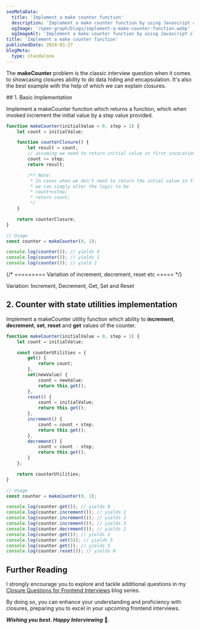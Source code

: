 ```yaml
---
seoMetaData:
  title: 'Implement a make counter function'
  description: 'Implement a make counter function by using Javascript closures.'
  ogImage: '/open-graph/blogs/implement-a-make-counter-function.webp'
  ogImageAlt: 'Implement a make counter function by using Javascript closures.'
title: 'Implement a make counter function'
publishedDate: 2024-03-27
blogMeta:
  type: standalone
---
```


The **makeCounter** problem is the classic interview question when it comes to showcasing closures ability to do data hiding and encapsulation. It's also the best example with the help of which we can explain closures.

<section>
## 1. Basic Implementation

Implement a makeCounter function which returns a function, which when invoked increment the initial value by a step value provided.

```js title="./src/make-counter.js"
function makeCounter(initialValue = 0, step = 1) {
	let count = initialValue;

	function counterClosure() {
		let result = count;
		// assuming we need to return initial value in first invocation
		count += step;
		return result;

		/** Note:
		 * In cases when we don't need to return the intial value in first invocation
		 * we can simply alter the logic to be
		 * count+=step;
		 * return count;
		 */
	}

	return counterClosure;
}

// Usage
const counter = makeCounter(0, 1);

console.log(counter()); // yields 0
console.log(counter()); // yields 1
console.log(counter()); // yield 2
```

</section>

{/* ========= Variation of increment, decrement, reset  etc ===== */}

<section>
<SubHeading>Variation: Increment, Decrement, Get, Set and Reset</SubHeading>

## 2. Counter with state utilities implementation

Implement a makeCounter utility function which ability to **increment**, **decrement**, **set**, **reset** and **get** values of the counter.

```js title="./src/make-counter.js"
function makeCounter(initialValue = 0, step = 1) {
	let count = initialValue;

	const counterUtilities = {
		get() {
			return count;
		},
		set(newValue) {
			count = newValue;
			return this.get();
		},
		reset() {
			count = initialValue;
			return this.get();
		},
		increment() {
			count = count + step;
			return this.get();
		},
		decrement() {
			count = count - step;
			return this.get();
		}
	};

	return counterUtilities;
}

// Usage
const counter = makeCounter(0, 1);

console.log(counter.get()); // yields 0
console.log(counter.increment()); // yields 1
console.log(counter.increment()); // yields 2
console.log(counter.increment()); // yields 3
console.log(counter.decrement()); // yields 2
console.log(counter.get()); // yields 2
console.log(counter.set(5)); // yields 5
console.log(counter.get()); // yields 5
console.log(counter.reset()); // yields 0
```

</section>

## Further Reading

I strongly encourage you to explore and tackle additional questions in my [Closure Questions for Frontend Interviews](/blog/closure-questions-for-frontend-interviews/ 'Find more question on closures in the closure questions for frontend Interviews blog series') blog series.

By doing so, you can enhance your understanding and proficiency with closures, preparing you to excel in your upcoming frontend interviews.

**_Wishing you best. Happy Interviewing_** 🫡.
